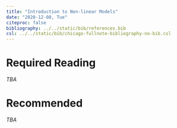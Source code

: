 ---
title: "Introduction to Non-linear Models"
date: "2020-12-08, Tue"
citeproc: false
bibliography: ../../static/bib/references.bib
csl: ../../static/bib/chicago-fullnote-bibliography-no-bib.csl
---

# Required Reading

*TBA*


# Recommended

*TBA*